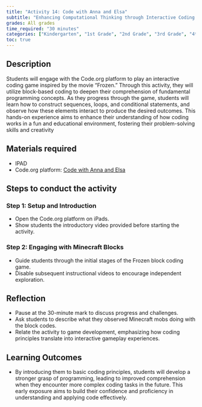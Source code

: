 ```yaml
---
title: "Activity 14: Code with Anna and Elsa"
subtitle: "Enhancing Computational Thinking through Interactive Coding Challenges."
grades: All grades
time_required: "30 minutes"
categories: ["Kindergarten", "1st Grade", "2nd Grade", "3rd Grade", "4th Grade", "5th Grade", "6th Grade", "30 Minutes"]
toc: true
---
```


## Description

Students will engage with the Code.org platform to play an interactive coding game inspired by the movie "Frozen." Through this activity, they will utilize block-based coding to deepen their comprehension of fundamental programming concepts. As they progress through the game, students will learn how to construct sequences, loops, and conditional statements, and observe how these elements interact to produce the desired outcomes. This hands-on experience aims to enhance their understanding of how coding works in a fun and educational environment, fostering their problem-solving skills and creativity

## Materials required

- IPAD 
- Code.org platform: [Code with Anna and Elsa](https://studio.code.org/s/frozen) 

## Steps to conduct the activity

### Step 1: Setup and Introduction

- Open the Code.org platform on iPads.
- Show students the introductory video provided before starting the activity.

### Step 2: Engaging with Minecraft Blocks

- Guide students through the initial stages of the Frozen block coding game.
- Disable subsequent instructional videos to encourage independent exploration.

## Reflection

- Pause at the 30-minute mark to discuss progress and challenges.
- Ask students to describe what they observed Minecraft mobs doing with the block codes.
- Relate the activity to game development, emphasizing how coding principles translate into interactive gameplay experiences.

## Learning Outcomes

- By introducing them to basic coding principles, students will develop a stronger grasp of programming, leading to improved comprehension when they encounter more complex coding tasks in the future. This early exposure aims to build their confidence and proficiency in understanding and applying code effectively.